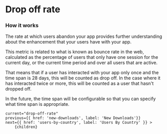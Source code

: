 
# Drop off rate

### How it works

The rate at which users abandon your app provides further understanding about the enhancement that your users have with your app.

This metric is related to what is known as bounce rate in the web,
calculated as the percentage of users that only have one session for the current day, or the current time period and over all users that are active.

That means that if a user has interacted with your app only once and the time span is 28 days, this will be counted as drop off.
In the case where it has interacted twice or more, this will be counted as a user that hasn't dropped off.

In the future, the time span will be configurable so that you can specify what time span is appropriate.

<DocImage src="/docs/drop-off-rate.png" width="1018" height="392"/>

    current="drop-off-rate"
    previous={{ href: 'new-downloads', label: 'New Downloads'}}
    next={{ href: 'users-by-country', label: 'Users By Country' }} >
        {children}
</DocLayout>
